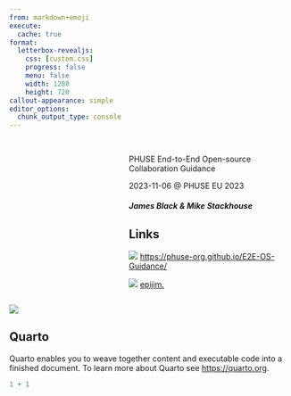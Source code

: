 ```yaml
---
from: markdown+emoji
execute: 
  cache: true
format: 
  letterbox-revealjs:
    css: [custom.css]
    progress: false
    menu: false
    width: 1280
    height: 720
callout-appearance: simple
editor_options: 
  chunk_output_type: console
---
```


## {}

::: columns
::: {.column width="40%"}

:::
::: {.column width="60%"}

::: {.title data-id="title"}
PHUSE End-to-End Open-source Collaboration Guidance
:::

::: {.dateplace}
2023-11-06 @ PHUSE EU 2023
:::

##### James Black & Mike Stackhouse

::: {.callout-link}

## Links

![](img/icon-webdoc.png){.icon} [https://phuse-org.github.io/E2E-OS-Guidance/](https://phuse-org.github.io/E2E-OS-Guidance/)

![](img/icon-presentation.png){.icon} [epijim.]()


:::

:::
:::

![](img/website-app.png){.image-left}

## Quarto

Quarto enables you to weave together content and executable code into a finished document. To learn more about Quarto see <https://quarto.org>.

```r
1 + 1
```

